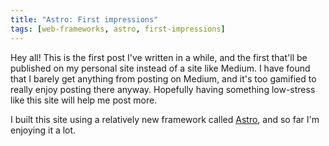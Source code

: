 ```yaml
---
title: "Astro: First impressions"
tags: [web-frameworks, astro, first-impressions]
---
```


Hey all! This is the first post I've written in a while, and the first that'll
be published on my personal site instead of a site like Medium. I have found
that I barely get anything from posting on Medium, and it's too gamified to
really enjoy posting there anyway. Hopefully having something low-stress like
this site will help me post more.

I built this site using a relatively new framework called
[Astro](https://astro.build), and so far I'm enjoying it a lot. 
